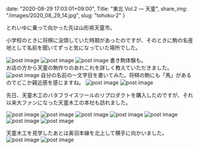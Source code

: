 date: "2020-08-29 17:03:01+09:00",
Title: "東北 Vol.2 ― 天童",
share_img: "/images/2020_08_29_14.jpg",
slug: "tohoku-2"
}

とれいゆに乗って向かった先は山形県天童市。

小学校のときに将棋に没頭していた時期があったのですが、そのときに駒の名産地として名前を聞いてずっと気になっていた場所でした。

<img src="/images/2020_08_29_10.jpg" alt="post image" />
<img src="/images/2020_08_29_11.jpg" alt="post image" />
<img src="/images/2020_08_29_12.jpg" alt="post image" />
書き駒体験も。<br />
お店の方から天童の駒作りのあれこれを詳しく教えていただきました。
<img src="/images/2020_08_29_13.jpg" alt="post image" />
<span className="caption">自分の名前の一文字目を書いてみた。将棋の駒にも「馬」があるのでどこか親近感を感じますね。</span>
<img src="/images/2020_08_29_14.jpg" alt="post image" />
<img src="/images/2020_08_29_15.jpg" alt="post image" />

先日、天童木工のバタフライスツールのリプロダクトを購入したのですが、それ以来大ファンになった天童木工の本社も訪れました。

<img src="/images/2020_08_29_16.jpg" alt="post image" />
<img src="/images/2020_08_29_17.jpg" alt="post image" />
<img src="/images/2020_08_29_18.jpg" alt="post image" />
<img src="/images/2020_08_29_19.jpg" alt="post image" />
<img src="/images/2020_08_29_20.jpg" alt="post image" />
<img src="/images/2020_08_29_21.jpg" alt="post image" />
<img src="/images/2020_08_29_22.jpg" alt="post image" />

天童木工を見学したあとは奥羽本線を北上して横手に向かいました。
<img src="/images/2020_08_29_23.jpg" alt="post image" />
<img src="/images/2020_08_29_24.jpg" alt="post image" /> 